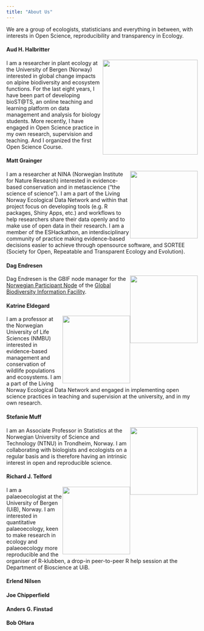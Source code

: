 ```yaml
---
title: "About Us"
---
```


We are a group of ecologists, statisticians and everything in between, with interests in Open Science, reproducibility and transparency in Ecology.

#### Aud H. Halbritter

![](images/aud.jpg){style="float: right;" fig-align="right" width="250"}

I am a researcher in plant ecology at the University of Bergen (Norway) interested in global change impacts on alpine biodiversity and ecosystem functions. For the last eight years, I have been part of developing bioST\@TS, an online teaching and learning platform on data management and analysis for biology students. More recently, I have engaged in Open Science practice in my own research, supervision and teaching. And I organized the first Open Science Course.

#### Matt Grainger

![](images/Matt.jpeg){style="float: right;" fig-align="left" width="178"}

I am a researcher at NINA (Norwegian Institute for Nature Research) interested in evidence-based conservation and in metascience ("the science of science"). I am a part of the Living Norway Ecological Data Network and within that project focus on developing tools (e.g. R packages, Shiny Apps, etc.) and workflows to help researchers share their data openly and to make use of open data in their research. I am a member of the ESHackathon, an interdisciplinary community of practice making evidence-based decisions easier to achieve through opensource software, and SORTEE (Society for Open, Repeatable and Transparent Ecology and Evolution).

#### Dag Endresen

![](images/DagEndresen.png){style="float: right;" fig-align="right" width="178"}

Dag Endresen is the GBIF node manager for the [Norwegian Participant Node](https://www.gbif.no/) of the [Global Biodiversity Information Facility](https://www.gbif.org/).

#### Katrine Eldegard

![](images/Eldegard.jpg){style="float: right;" fig-align="left" width="178"}

I am a professor at the Norwegian University of Life Sciences (NMBU) interested in evidence-based management and conservation of wildlife populations and ecosystems. I am a part of the Living Norway Ecological Data Network and engaged in implementing open science practices in teaching and supervision at the university, and in my own research.

#### Stefanie Muff

![](images/steffi.jpg){style="float: right;" fig-align="right" width="178"}

I am an Associate Professor in Statistics at the Norwegian University of Science and Technology (NTNU) in Trondheim, Norway. I am collaborating with biologists and ecologists on a regular basis and is therefore having an intrinsic interest in open and reproducible science.

#### Richard J. Telford

![](images/richard_hat_0.jpg){style="float: right;" fig-align="left" width="178"}

I am a palaeoecologist at the University of Bergen (UiB), Norway. I am interested in quantitative palaeoecology, keen to make research in ecology and palaeoecology more reproducible and the organiser of R-klubben, a drop-in peer-to-peer R help session at the Department of Bioscience at UiB.

#### Erlend Nilsen

#### Joe Chipperfield

#### Anders G. Finstad

#### Bob OHara
